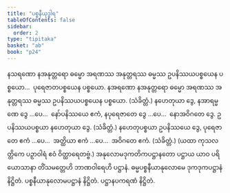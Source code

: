 ```yaml
---
title: "ပစ္စနီယုဒ္ဓါရ"
tableOfContents: false
sidebar:
  order: 2
type: "tipitaka"
basket: "ab"
book: "p24"
---
```



<DynamicBreadcrumb />

<Division number="92" book="p24" e="ch" v="40" p="441">

<Paragraph number="195" book="p24">
နသရဏော နအနုတ္တရော ဓမ္မော အရဏဿ အနုတ္တရဿ ဓမ္မဿ ဥပနိဿယပစ္စယေန ပစ္စယော…  ပုရေဇာတပစ္စယေန ပစ္စယော.
</Paragraph>

<Paragraph number="196" book="p24">
နအရဏော နအနုတ္တရော ဓမ္မော အရဏဿ အနုတ္တရဿ ဓမ္မဿ ဥပနိဿယပစ္စယေန ပစ္စယော. (သံခိတ္တံ.) နဟေတုယာ ဒွေ, နအာရမ္မဏေ ဒွေ …ပေ…  နော်ပနိဿယေ ဧကံ, နပုရေဇာတေ ဒွေ …ပေ…  နောအဝိဂတေ ဒွေ.
</Paragraph>

<Paragraph number="197" book="p24">
ဥပနိဿယပစ္စယာ နဟေတုယာ ဒွေ. (သံခိတ္တံ.)
</Paragraph>

<Paragraph number="198" book="p24">
နဟေတုပစ္စယာ ဥပနိဿယေ ဒွေ, ပုရေဇာတေ ဧကံ …ပေ…  အတ္ထိယာ ဧကံ …ပေ…  အဝိဂတေ ဧကံ. (သံခိတ္တံ.)
</Paragraph>

<Paragraph number="199" book="p24">
(ယထာ ကုသလတ္တိကေ ပဉှာဝါရံ ဧဝံ ဝိတ္ထာရေတဗ္ဗံ.)
</Paragraph>

<Paragraph number="200" book="p24">
အနုလောမဒုကတိကပဋ္ဌာနတော ပဋ္ဌာယ ယာဝ ပရိယောသာနာ တိံသမတ္တေဟိ ဘာဏဝါရေဟိ ပဋ္ဌာနံ.

</Paragraph>
</Division>

<Paragraph number="201" type="center" book="p24">
ဓမ္မပစ္စနီယာနုလောမေ ဒုကဒုကပဋ္ဌာနံ နိဋ္ဌိတံ.



</Paragraph>

<Paragraph number="202" type="center" book="p24">
ပစ္စနီယာနုလောမပဋ္ဌာနံ နိဋ္ဌိတံ.



</Paragraph>

<Paragraph number="203" type="center" book="p24">
ပဋ္ဌာနပကရဏံ နိဋ္ဌိတံ.
</Paragraph>
